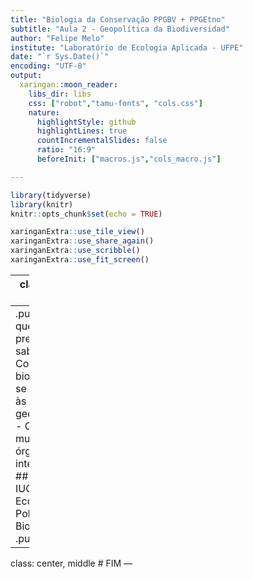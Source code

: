 ```yaml
---
title: "Biologia da Conservação PPGBV + PPGEtno"
subtitle: "Aula 2 - Geopolítica da Biodiversidad"
author: "Felipe Melo"
institute: "Laboratório de Ecologia Aplicada - UFPE"
date: "`r Sys.Date()`"
encoding: "UTF-8"
output: 
  xaringan::moon_reader:
    libs_dir: libs
    css: ["robot","tamu-fonts", "cols.css"]
    nature:
      highlightStyle: github
      highlightLines: true
      countIncrementalSlides: false
      ratio: "16:9"
      beforeInit: ["macros.js","cols_macro.js"]

---
```

```r
library(tidyverse)
library(knitr)
knitr::opts_chunk$set(echo = TRUE)
```

```r
xaringanExtra::use_tile_view()
xaringanExtra::use_share_again()
xaringanExtra::use_scribble()
xaringanExtra::use_fit_screen()
```
---
class: center, middle

# Geopolítica da Biodiversidade
---
.pull-left[
# O que precisamos saber?
## - Como a biodiversidade se incorporou às agendas geoplíticas?
## - Conferências multi-laterias e órgãos internacionais
## - IPBES e IUCN
## - Ecologia Política da Biodiversidade
]
.pull-right[
<ing src=https://tenor.com/btIai.gif width = 100>]

---
class: center, middle
# FIM
---
